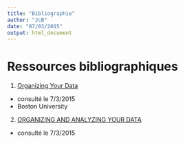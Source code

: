 ```yaml
---
title: "Bibliographie"
author: "JcB"
date: "07/03/2015"
output: html_document
---
```


Ressources bibliographiques
===========================

1. [Organizing Your Data](http://www.bu.edu/datamanagement/outline/elements/organize/#Forms)
  - consulté le 7/3/2015
  - Boston University

2. [ORGANIZING AND ANALYZING YOUR DATA ](http://www.wilder.org/Wilder-Research/Publications/Studies/Program%20Evaluation%20and%20Research%20Tips/Organizing%20and%20Analyzing%20Your%20Data%20-%20Tips%20for%20Conducting%20Program%20Evaluation%20Issue%2013,%20Fact%20Sheet.pdf)
  - consulté le 7/3/2015
  